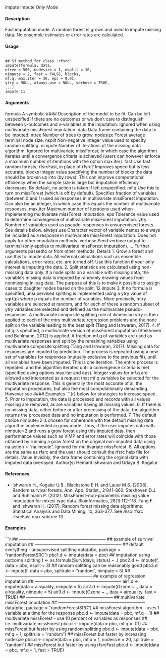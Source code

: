 impute Impute Only Mode

#### Description
Fast imputation mode. A random forest is grown and used to impute missing data. No ensemble
estimates or error rates are calculated.

#### Usage 
<pre><code>
## S3 method for class 'rfsrc'
impute(formula, data,
ntree = 500, nodesize = 1, nsplit = 10,
nimpute = 2, fast = FALSE, blocks,
mf.q, max.iter = 10, eps = 0.01,
ytry = NULL, always.use = NULL, verbose = TRUE,
...)
impute 11
</code></pre> 
#### Arguments 
 
formula A symbolic 
#### Description of the model to be fit. Can be left unspecified if there are
no outcomes or we don’t care to distinguish between y-outcomes and x-variables
in the imputation. Ignored when using multivariate missForest imputation.
data Data frame containing the data to be imputed.
ntree Number of trees to grow.
nodesize Forest average terminal node size.
nsplit Non-negative integer value used to specify random splitting.
nimpute Number of iterations of the missing data algorithm. Ignored for multivariate
missForest; in which case the algorithm iterates until a convergence criteria is
achieved (users can however enforce a maximum number of iterations with the
option max.iter).
fast Use fast random forests, rfsrcFast, in place of rfsrc? Improves speed but is
less accurate.
blocks Integer value specifying the number of blocks the data should be broken up into
(by rows). This can improve computational efficiency when the sample size is
large but imputation efficiency decreases. By default, no action is taken if left
unspecified.
mf.q Use this to turn on missForest (which is off by default). Specifies fraction of
variables (between 0 and 1) used as responses in multivariate missForest imputation.
Can also be an integer, in which case this equals the number of multivariate
responses.
max.iter Maximum number of iterations used when implementing multivariate missForest
imputation.
eps Tolerance value used to determine convergence of multivariate missForest imputation.
ytry Number of variables used as pseudo-responses in unsupervised forests. See
details below.
always.use Character vector of variable names to always be included as a response in multivariate
missForest imputation. Does not apply for other imputation methods.
verbose Send verbose output to terminal (only applies to multivariate missForest imputation).
... Further arguments passedto or from other methods.
Details
1. Grow a forest and use this to impute data. All external calculations such as ensemble calculations,
error rates, etc. are turned off. Use this function if your only interest is imputing the
data.
2. Split statistics are calculated using non-misssing data only. If a node splits on a variable with
missing data, the variable’s missing data is imputed by randomly drawing values from nonmissing
in-bag data. The purpose of this is to make it possible to assign cases to daughter
nodes based on the split.
12 impute
3. If no formula is specified, unsupervised splitting is implemented using a ytry value of sqrt(p)
where p equals the number of variables. More precisely, mtry variables are selected at random,
and for each of these a random subset of ytry variables are selected and defined as the
multivariate pseudo-responses. A multivariate composite splitting rule of dimension ytry is
then applied to each of the mtry multivariate regression problems and the node split on the
variable leading to the best split (Tang and Ishwaran, 2017).
4. If mf.q is specified, a multivariate version of missForest imputation (Stekhoven and Buhlmann,
2012) is applied. A fraction mf.q of variables are used as multivariate responses and split by
the remaining variables using multivariate composite splitting (Tang and Ishwaran, 2017).
Missing data for responses are imputed by prediction. The process is repeated using a new
set of variables for responses (mutually exclusive to the previous fit), until all variables have
been imputed. This is one iteration. The entire process is repeated, and the algorithm iterated
until a convergence criteria is met (specified using options max.iter and eps). Integer values
for mf.q are allowed and interpreted as a request that mf.q variables be selected for the multivariate
response. This is generally the most accurate of all the imputation procedures, but also
the most computationally demanding. However see 
#### Examples 
```{r} below for strategies to increase
speed.
5. Prior to imputation, the data is processed and records with all values missing are removed, as
are variables having all missing values.
6. If there is no missing data, either before or after processing of the data, the algorithm returns
the processed data and no imputation is performed.
7. The default choice nimpute=2 is chosen for coherence with the default missing data algorithm
implemented in grow mode. Thus, if the user imputes data with nimpute=2 and runs a grow
forest using this imputed data, then performance values such as VIMP and error rates will
coincide with those obtained by running a grow forest on the original non-imputed data using
na.action = "na.impute". Ignored for multivariate missForest.
8. All options are the same as rfsrc and the user should consult the rfsrc help file for details.
Value
Invisibly, the data frame containing the orginal data with imputed data overlayed.
Author(s)
Hemant Ishwaran and Udaya B. Kogalur

#### References

* Ishwaran H., Kogalur U.B., Blackstone E.H. and Lauer M.S. (2008). Random survival forests, Ann.
App. Statist., 2:841-860.
Stekhoven D.J. and Buhlmann P. (2012). MissForest–non-parametric missing value imputation for
mixed-type data. Bioinformatics, 28(1):112-118.
Tang F. and Ishwaran H. (2017). Random forest missing data algorithms. Statistical Analysis and
Data Mining, 10, 363-377.
See Also
rfsrc rfsrcFast
max.subtree 13

#### Examples 
```r
## ------------------------------------------------------------
## example of survival imputation
## ------------------------------------------------------------
## default everything - unsupervised splitting
data(pbc, package = "randomForestSRC")
pbc1.d <- impute(data = pbc)
## imputation using outcome splitting
f <- as.formula(Surv(days, status) ~ .)
pbc2.d <- impute(f, data = pbc, nsplit = 3)
## random splitting can be reasonably good
pbc3.d <- impute(f, data = pbc, splitrule = "random", nimpute = 5)
## ------------------------------------------------------------
## example of regression imputation
## ------------------------------------------------------------
air1.d <- impute(data = airquality, nimpute = 5)
air2.d <- impute(Ozone ~ ., data = airquality, nimpute = 5)
air3.d <- impute(Ozone ~ ., data = airquality, fast = TRUE)
## ------------------------------------------------------------
## multivariate missForest imputation
## ------------------------------------------------------------
data(pbc, package = "randomForestSRC")
## missForest algorithm - uses 1 variable at a time for the response
pbc.d <- impute(data = pbc, mf.q = 1)
## multivariate missForest - use 10 percent of variables as responses
## i.e. multivariate missForest
pbc.d <- impute(data = pbc, mf.q = .01)
## missForest but faster by using random splitting
pbc.d <- impute(data = pbc, mf.q = 1, splitrule = "random")
## missForest but faster by increasing nodesize
pbc.d <- impute(data = pbc, mf.q = 1, nodesize = 20, splitrule = "random")
## missForest but faster by using rfsrcFast
pbc.d <- impute(data = pbc, mf.q = 1, fast = TRUE)
